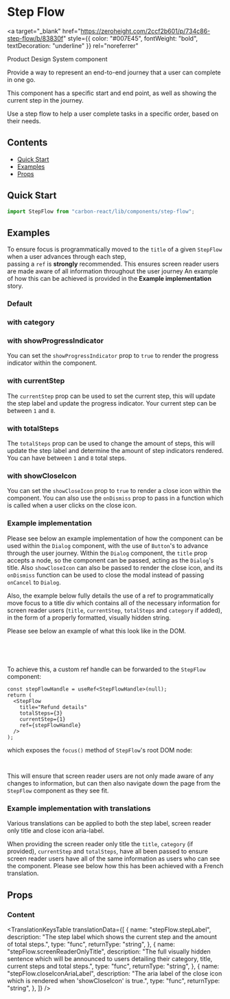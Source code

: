 


<Meta title="Step Flow" of={StepFlowStories} />

# Step Flow

<a
  target="_blank"
  href="https://zeroheight.com/2ccf2b601/p/734c86-step-flow/b/83830f"
  style={{ color: "#007E45", fontWeight: "bold", textDecoration: "underline" }}
  rel="noreferrer"
>
  Product Design System component
</a>

Provide a way to represent an end-to-end journey that a user can complete in one go.

This component has a specific start and end point, as well as showing the current step in the journey.

Use a step flow to help a user complete tasks in a specific order, based on their needs.

## Contents

- [Quick Start](#quick-start)
- [Examples](#examples)
- [Props](#props)

## Quick Start

```js
import StepFlow from "carbon-react/lib/components/step-flow";
```

## Examples

To ensure focus is programmatically moved to the `title` of a given `StepFlow` when a user advances through each step,  
passing a `ref` is **strongly** recommended. This ensures screen reader users are made aware of all information throughout the user journey
An example of how this can be achieved is provided in the **Example implementation** story.

### Default

<Canvas of={StepFlowStories.DefaultStory} />

### with category

<Canvas of={StepFlowStories.CategoryStory} />

### with showProgressIndicator

You can set the `showProgressIndicator` prop to `true` to render the progress indicator within the component.

<Canvas of={StepFlowStories.ShowProgressIndicatorStory} />

### with currentStep

The `currentStep` prop can be used to set the current step, this will update the step label and update the progress indicator. Your
current step can be between `1` and `8`.

<Canvas of={StepFlowStories.CurrentStepStory} />

### with totalSteps

The `totalSteps` prop can be used to change the amount of steps, this will update the step label and determine the amount of step indicators rendered.
You can have between `1` and `8` total steps.

<Canvas of={StepFlowStories.TotalStepsStory} />

### with showCloseIcon

You can set the `showCloseIcon` prop to `true` to render a close icon within the component. You can also use the `onDismiss` prop to pass in a function
which is called when a user clicks on the close icon.

<Canvas of={StepFlowStories.ShowCloseIconStory} />

### Example implementation

Please see below an example implementation of how the component can be used within the `Dialog` component, with the use of `Button`'s to advance through the user
journey. Within the `Dialog` component, the `title` prop accepts a node, so the component can be passed, acting as the `Dialog`'s title. Also `showCloseIcon` can
also be passed to render the close icon, and its `onDismiss` function can be used to close the modal instead of passing `onCancel` to `Dialog`.

Also, the example below fully details the use of a ref to programmatically move focus to a title div which contains all of the necessary information for screen reader users
(`title`, `currentStep`, `totalSteps` and `category` if added), in the form of a properly formatted, visually hidden string.

Please see below an example of what this look like in the DOM.

```jsx
<span data-element="visually-hidden-title-text">
  Add client. Transaction Type. Step 1 of 3.
</span>
```

<Canvas of={StepFlowStories.ExampleImplementation} />

To achieve this, a custom ref handle can be forwarded to the `StepFlow` component:

```tsx
const stepFlowHandle = useRef<StepFlowHandle>(null);
return (
  <StepFlow
    title="Refund details"
    totalSteps={3}
    currentStep={1}
    ref={stepFlowHandle}
  />
);
```

which exposes the `focus()` method of `StepFlow`'s root DOM node:

```ts
stepFlowHandle.current?.focus();
```

This will ensure that screen reader users are not only made aware of any changes to information, but can then also navigate down the page from the `StepFlow` component as they see fit.

### Example implementation with translations

Various translations can be applied to both the step label, screen reader only title and close icon aria-label.

When providing the screen reader only title the `title`, `category` (if provided), `currentStep` and `totalSteps`, have all been passed to ensure screen reader users have all of the same information
as users who can see the component. Please see below how this has been achieved with a French translation.

<Canvas of={StepFlowStories.ExampleImplementationWithTranslations} />

## Props

### Content

<ArgTypes of={StepFlowStories} />

<TranslationKeysTable
  translationData={[
    {
      name: "stepFlow.stepLabel",
      description:
        "The step label which shows the current step and the amount of total steps.",
      type: "func",
      returnType: "string",
    },
    {
      name: "stepFlow.screenReaderOnlyTitle",
      description:
        "The full visually hidden sentence which will be announced to users detailing their category, title, current steps and total steps.",
      type: "func",
      returnType: "string",
    },
    {
      name: "stepFlow.closeIconAriaLabel",
      description:
        "The aria label of the close icon which is rendered when 'showCloseIcon' is true.",
      type: "func",
      returnType: "string",
    },
  ]}
/>
